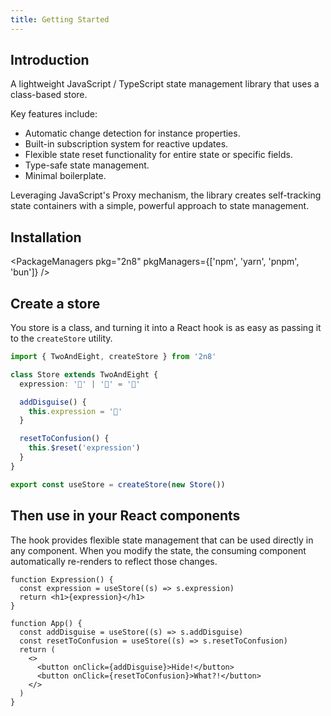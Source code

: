 ```yaml
---
title: Getting Started
---
```



## Introduction

A lightweight JavaScript / TypeScript state management library that uses a
class-based store.

Key features include:

- Automatic change detection for instance properties.
- Built-in subscription system for reactive updates.
- Flexible state reset functionality for entire state or specific fields.
- Type-safe state management.
- Minimal boilerplate.

Leveraging JavaScript's Proxy mechanism, the library creates self-tracking state
containers with a simple, powerful approach to state management.

## Installation

<PackageManagers pkg="2n8" pkgManagers={['npm', 'yarn', 'pnpm', 'bun']} />

## Create a store

You store is a class, and turning it into a React hook is as easy as passing it
to the `createStore` utility.

```ts title="store.ts"
import { TwoAndEight, createStore } from '2n8'

class Store extends TwoAndEight {
  expression: '🫤' | '🥸' = '🫤'

  addDisguise() {
    this.expression = '🥸'
  }

  resetToConfusion() {
    this.$reset('expression')
  }
}

export const useStore = createStore(new Store())
```

## Then use in your React components

The hook provides flexible state management that can be used directly in any
component. When you modify the state, the consuming component automatically
re-renders to reflect those changes.

```tsx title="Expression.tsx"
function Expression() {
  const expression = useStore((s) => s.expression)
  return <h1>{expression}</h1>
}
```

```tsx title="App.tsx"
function App() {
  const addDisguise = useStore((s) => s.addDisguise)
  const resetToConfusion = useStore((s) => s.resetToConfusion)
  return (
    <>
      <button onClick={addDisguise}>Hide!</button>
      <button onClick={resetToConfusion}>What?!</button>
    </>
  )
}
```
